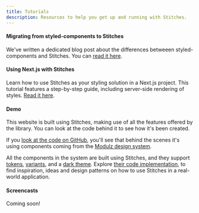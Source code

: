 ```yaml
---
title: Tutorials
description: Resources to help you get up and running with Stitches.
---
```


#### Migrating from styled-components to Stitches

We've written a dedicated blog post about the differences betweeen styled-components and Stitches. You can [read it here](/blog/migrating-from-styled-components-to-stitches).

#### Using Next.js with Stitches

Learn how to use Stitches as your styling solution in a Next.js project. This tutorial features a step-by-step guide, including server-side rendering of styles. [Read it here](/blog/using-nextjs-with-stitches).

#### Demo

This website is built using Stitches, making use of all the features offered by the library. You can look at the code behind it to see how it's been created.

If you [look at the code on GitHub](https://github.com/modulz/stitches-site), you'll see that behind the scenes it's using components coming from the [Modulz design system](https://github.com/modulz/design-system).

All the components in the system are built using Stitches, and they support [tokens](/docs/tokens), [variants](/docs/variants), and a [dark theme](/docs/theming). Explore [their code implementation](https://github.com/modulz/design-system/tree/master/components), to find inspiration, ideas and design patterns on how to use Stitches in a real-world application.

#### Screencasts

Coming soon!
